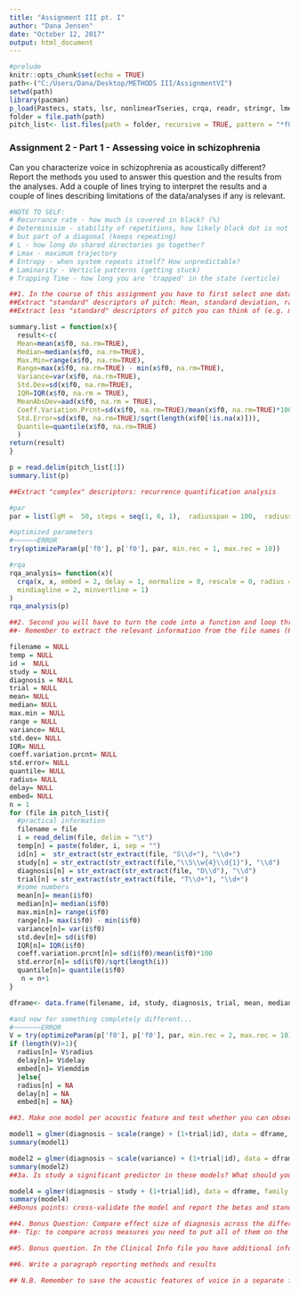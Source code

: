 ```yaml
---
title: "Assignment III pt. I"
author: "Dana Jensen"
date: "October 12, 2017"
output: html_document
---
```

```r
#prelude
knitr::opts_chunk$set(echo = TRUE)
path<-("C:/Users/Dana/Desktop/METHODS III/AssignmentVI")
setwd(path)
library(pacman)
p_load(Pastecs, stats, lsr, nonlinearTseries, crqa, readr, stringr, lmerTest)
folder = file.path(path)
pitch_list<- list.files(path = folder, recursive = TRUE, pattern = "*f0.txt")
```
### Assignment 2 - Part 1 - Assessing voice in schizophrenia
Can you characterize voice in schizophrenia as acoustically different? Report the methods you used to answer this question and the results from the analyses. Add a couple of lines trying to interpret the results and a couple of lines describing limitations of the data/analyses if any is relevant.
```r
#NOTE TO SELF:
# Recurrance rate - how much is covered in black? (%)
# Determinisim - stability of repetitions, how likely black dot is not isolated,
# but part of a diagonal (keeps repeating)
# L - how long do shared directories go together?
# Lmax - maximum trajectory
# Entropy - when system repeats itself? How unpredictable?
# Laminarity - Verticle patterns (getting stuck)
# Trapping Time - how long you are 'trapped' in the state (verticle)

##1. In the course of this assignment you have to first select one datafile and figure out how to:
##Extract "standard" descriptors of pitch: Mean, standard deviation, range
##Extract less "standard" descriptors of pitch you can think of (e.g. median, iqr, mean absoluted deviation, coefficient of variation)

summary.list = function(x){
  result<-c(
  Mean=mean(x$f0, na.rm=TRUE),
  Median=median(x$f0, na.rm=TRUE),
  Max.Min=range(x$f0, na.rm=TRUE),
  Range=max(x$f0, na.rm=TRUE) - min(x$f0, na.rm=TRUE),
  Variance=var(x$f0, na.rm=TRUE),
  Std.Dev=sd(x$f0, na.rm=TRUE),
  IQR=IQR(x$f0, na.rm = TRUE),
  MeanAbsDev=aad(x$f0, na.rm = TRUE),
  Coeff.Variation.Prcnt=sd(x$f0, na.rm=TRUE)/mean(x$f0, na.rm=TRUE)*100,
  Std.Error=sd(x$f0, na.rm=TRUE)/sqrt(length(x$f0[!is.na(x)])),
  Quantile=quantile(x$f0, na.rm=TRUE)
  )
return(result)
}

p = read.delim(pitch_list[1])
summary.list(p)

##Extract "complex" descriptors: recurrence quantification analysis

#par
par = list(lgM =  50, steps = seq(1, 6, 1),  radiusspan = 100,  radiussample = 40, normalize = 0,  rescale = 0,  mindiagline = 2,  minvertline = 2,  tw = 0,  whiteline = FALSE,  recpt = FALSE,  fnnpercent = 10,  typeami = 'mindip')

#optimized parameters
#~~~~~~ERROR
try(optimizeParam(p['f0'], p['f0'], par, min.rec = 1, max.rec = 10))

#rqa
rqa_analysis= function(x)(  
  crqa(x, x, embed = 2, delay = 1, normalize = 0, rescale = 0, radius = 0.5,
  mindiagline = 2, minvertline = 1)
)
rqa_analysis(p)

##2. Second you will have to turn the code into a function and loop through all the files (or even better use apply/sapply/lapply)
##- Remember to extract the relevant information from the file names (Participant, Diagnosis, Trial, Study)

filename = NULL
temp = NULL
id =  NULL
study = NULL
diagnosis = NULL
trial = NULL
mean= NULL
median= NULL
max.min = NULL
range = NULL
variance= NULL
std.dev= NULL
IQR= NULL
coeff.variation.prcnt= NULL
std.error= NULL
quantile= NULL
radius= NULL
delay= NULL
embed= NULL
n = 1
for (file in pitch_list){
  #practical information
  filename = file
  i = read_delim(file, delim = "\t")
  temp[n] = paste(folder, i, sep = "")
  id[n] =  str_extract(str_extract(file, "S\\d+"), "\\d+")
  study[n] = str_extract(str_extract(file,"\\S\\w{4}\\d{1}"), "\\d")
  diagnosis[n] = str_extract(str_extract(file, "D\\d"), "\\d")
  trial[n] = str_extract(str_extract(file, "T\\d+"), "\\d+")
  #some numbers
  mean[n]= mean(i$f0)
  median[n]= median(i$f0)
  max.min[n]= range(i$f0)
  range[n]= max(i$f0) - min(i$f0)
  variance[n]= var(i$f0)
  std.dev[n]= sd(i$f0)
  IQR[n]= IQR(i$f0)
  coeff.variation.prcnt[n]= sd(i$f0)/mean(i$f0)*100
  std.error[n]= sd(i$f0)/sqrt(length(i))
  quantile[n]= quantile(i$f0)
   n = n+1
}

dframe<- data.frame(filename, id, study, diagnosis, trial, mean, median, range, variance, std.dev, IQR, coeff.variation.prcnt, std.error, quantile)

#and now for something completely different...
#~~~~~~~ERROR
V = try(optimizeParam(p['f0'], p['f0'], par, min.rec = 2, max.rec = 10))
if (length(V)>1){
  radius[n]= V$radius
  delay[n]= V$delay
  embed[n]= V$emddim
  }else{
  radius[n] = NA
  delay[n] = NA
  embed[n] = NA}

##3. Make one model per acoustic feature and test whether you can observe significant difference due to Diagnosis. Tip: Which other fixed factors should you control for (that is, include in the model)? Which random ones?

model1 = glmer(diagnosis ~ scale(range) + (1+trial|id), data = dframe, family = 'binomial')
summary(model1)

model2 = glmer(diagnosis ~ scale(variance) + (1+trial|id), data = dframe, family = 'binomial')
summary(model2)
##3a. Is study a significant predictor in these models? What should you infer from this? Does study interact with diagnosis? What should you infer from this?

model4 = glmer(diagnosis ~ study + (1+trial|id), data = dframe, family = 'binomial')
summary(model4)
##Bonus points: cross-validate the model and report the betas and standard errors from all rounds to get an idea of how robust the estimates are. 

##4. Bonus Question: Compare effect size of diagnosis across the different measures. Which measure seems most sensitive?
##- Tip: to compare across measures you need to put all of them on the same scale, that is, you need to "standardize" them (z-score)

##5. Bonus question. In the Clinical Info file you have additional information about the participants. Which additional parameters (e.g. age, gender) should we control for? Report the effects.

##6. Write a paragraph reporting methods and results

## N.B. Remember to save the acoustic features of voice in a separate file, so to be able to load them next time
```
